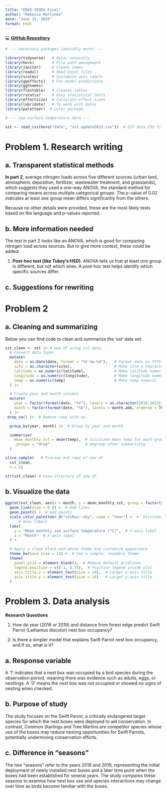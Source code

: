 ```yaml
---
title: "ENVS-193DS Final"
author: "Rebecca Martinez"
date: "June 12, 2025"
format: html
---
```


💻 [**GitHub Repository**](https://github.com/RebeccaLMartinez/ENVS-193DS_spring-2025_final)

```r

# --- necessary packages (possibly more) ---

library(tidyverse)   # Basic necessity
library(here)        # File path management
library(janitor)     # Cleans names
library(readxl)      # Read Excel files
library(scales)      # Customize axis labels
library(ggeffects)   # For model predictions
library(ggthemes)
library(flextable)   # Creates tables 
library(rstatix)     # Easy statistical tests
library(effectsize)  # Calculate effect sizes
library(lubridate)   # To work with dates
library(paletteer)  # Color package

# --- sea surface temperature data ---

sst <- read_csv(here("data", "sst_update2023.csv"))  # SST data CSV file

```

# Problem 1. Research writing 

## a. Transparent statistical methods  

**In part 2**, average nitrogen loads across five different sources (urban land, atmospheric deposition, fertilizer, wastewater treatment, and grasslands), which suggests they used a one-way ANOVA, the standard method for comparing means across multiple categorical groups. The p-value of 0.02 indicates at least one group mean differs significantly from the others.  

Because no other details were provided, these are the most likely tests based on the language and p-values reported.  

## b. More information needed  

The test in part 2 looks like an ANOVA, which is good for comparing nitrogen load across sources. But to give more context, these could be added:

1. **Post-hoc test (like Tukey’s HSD)**. ANOVA tells us that at least one group is different, but not which ones. A post-hoc test helps identify which specific sources differ. 


## c. Suggestions for rewriting 






# Problem 2

## a. Cleaning and summarizing

Below you can find code to clean and summarize the 'sst' data set:

```r


sst_clean <- sst |> # new df using sst data
  # Convert data types
  mutate(
    date = as.Date(date, format = "%Y-%m-%d"),   # Format date as YYYY-MM-DD
    site = as.character(site),                   # Make site a character
    latitude = as.numeric(latitude),             # Make latitude numeric
    longitude = as.numeric(longitude),           # Make longitude numeric
    temp = as.numeric(temp)                      # Make temp numeric
  ) |>

  # Create year and month columns
  mutate(
    year = factor(format(date, "%Y"), levels = as.character(2018:2023)),  # Year as factor
    month = factor(format(date, "%b"), levels = month.abb, ordered = TRUE)  # Ordered month names
  ) |>
 drop_na() |>  # Remove rows with na

  group_by(year, month) |>  # Group by year and month

  summarise(
    mean_monthly_sst = mean(temp),  # Calculate mean temp for each group
    .groups = "drop"                # Ungroup after summarizing
  )

```


```r

slice_sample(   # Preview n=5 rows of new df
  sst_clean,
  n = 5)

str(sst_clean) # View structure of new df

```

## b. Visualize the data


```r

ggplot(sst_clean, aes(x = month, y = mean_monthly_sst, group = factor(year), color = factor(year))) +
  geom_line(size = 0.8) +  # Add lines 
  geom_point() +  # Add points
  scale_color_paletteer_d("colRoz::sky", name = "Year") +  #  Discrete palette with gradient-like blue tones by year
      # Axes labels
  labs(
    y = "Mean monthly sea surface temperature (°C)",  # Y-axis label
    x = "Month"  # X-axis label
  ) +

  # Apply a clean black-and-white theme and customize appearance
  theme_bw(base_size = 12) +  # Use a simple, readable theme
  theme(
    panel.grid = element_blank(),  # Remove default gridlines
    legend.position = c(0.1, 0.75),  # Position legend inside plot
    axis.title.x = element_text(size = 14),  # Larger x-axis title
    axis.title.y = element_text(size = 14)   # Larger y-axis title
  )


```


# Problem 3. Data analysis

**Research Questions**

1. How do year (2016 or 2019) and distance from forest edge predict Swift Parrot (Lathamus discolor) nest box occupancy?

2. Is there a simpler model that explains Swift Parrot nest box occupancy, and if so, what is it?

## a. Response variable 

A '1' indicates that a nest box was occupied by a bird species during the observation period, meaning there was evidence such as adults, eggs, or nestlings. A '0' means the nest box was not occupied or showed no signs of nesting when checked.

## b. Purpose of study

The study focuses on the Swift Parrot, a critically endangered target species for which the nest boxes were deployed to aid conservation. In contrast, Common Starlings and Tree Martins are competitor species whose use of the boxes may reduce nesting opportunities for Swift Parrots, potentially undermining conservation efforts.

## c. Difference in “seasons” 

The two “seasons” refer to the years 2016 and 2019, representing the initial deployment of newly installed nest boxes and a later time point when the boxes had been established for several years. The study compares these seasons to examine how nest box use and species interactions may change over time as birds become familiar with the boxes.













